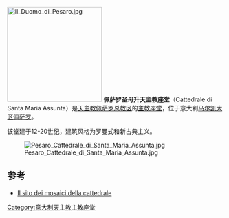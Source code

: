 [[File:Il_Duomo_di_Pesaro.jpg|220px]]
'''佩萨罗圣母升天主教座堂'''（Cattedrale di Santa Maria Assunta）是[[天主教佩萨罗总教区|天主教佩萨罗总教区]]的[[主教座堂|主教座堂]]，位于意大利[[马尔凯大区|马尔凯大区]][[佩萨罗|佩萨罗]]。

该堂建于12-20世纪，建筑风格为罗曼式和新古典主义。

[[File:Pesaro_Cattedrale_di_Santa_Maria_Assunta.jpg|thumb]]

== 参考 ==
* [http://www.pesaromosaici.it/ Il sito dei mosaici della cattedrale] {{Wayback|url=http://www.pesaromosaici.it/ |date=20220302205216 }}

{{意大利天主教主教座堂}}
[[Category:意大利天主教主教座堂|Category:意大利天主教主教座堂]]